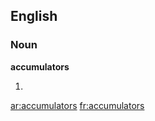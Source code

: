 ==English==

===Noun===
'''accumulators'''

# {{plural of|[[accumulator]]}}

[[ar:accumulators]]
[[fr:accumulators]]
